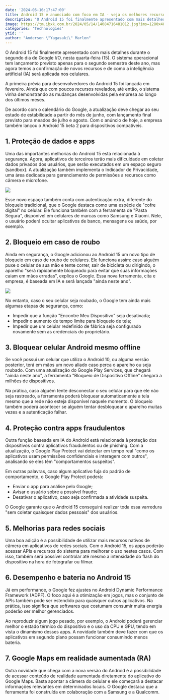 ```yaml
---
date: '2024-05-16:17:47:00'
title: Android 15 é anunciado com foco em IA - veja os melhores recursos da atualização
description: 'O Android 15 foi finalmente apresentado com mais detalhes durante o segundo dia de Google I/O, nesta quarta-feira (15). O sistema operacional tem lançamento previsto apenas para o segundo semestre deste ano, mas agora temos a confirmação de novos recursos e de como a inteligência artificial ...'
image: https://tm.ibxk.com.br/2024/05/14/14084716481012.jpg?ims=1280x480
categories: 'Technologies'
ytid: ''
author: "Anderson \"Yagasaki\" Marlon"
---
```


O Android 15 foi finalmente apresentado com mais detalhes durante o segundo dia de Google I/O, nesta quarta-feira (15). O sistema operacional tem lançamento previsto apenas para o segundo semestre deste ano, mas agora temos a confirmação de novos recursos e de como a inteligência artificial (IA) será aplicada nos celulares.

A primeira prévia para desenvolvedores do Android 15 foi lançada em fevereiro. Ainda que com poucos recursos revelados, até então, o sistema vinha demonstrando as mudanças desenvolvidas pela empresa ao longo dos últimos meses.

De acordo com o calendário do Google, a atualização deve chegar ao seu estado de estabilidade a partir do mês de junho, com lançamento final previsto para meados de julho e agosto. Com o anúncio de hoje, a empresa também lançou o Android 15 beta 2 para dispositivos compatíveis.

## 1. Proteção de dados e apps
Uma das importantes melhorias do Android 15 está relacionada à segurança. Agora, aplicativos de terceiros terão mais dificuldade em coletar dados privados dos usuários, que serão executados em um espaço seguro (sandbox). A atualização também implementa o Indicador de Privacidade, uma área dedicada para gerenciamento de permissões a recursos como câmera e microfone.

![](https://tm.ibxk.com.br/2024/05/15/android-15-15144619022194.jpg?ims=704x)

Esse novo espaço também conta com autenticação extra, diferente do bloqueio tradicional, que o Google destaca como uma espécie de "cofre digital" no celular. Ele funciona também com a ferramenta de "Pasta Segura", disponível em celulares de marcas como Samsung e Xiaomi. Nele, o usuário poderá ocultar aplicativos de banco, mensagens ou saúde, por exemplo.

## 2. Bloqueio em caso de roubo
Ainda em segurança, o Google adicionou ao Android 15 um novo tipo de bloqueio em caso de roubo de celulares. Ele funciona assim: caso alguém puxe o celular de sua mão e tente correr, sair de bicicleta ou dirigindo, o aparelho "será rapidamente bloqueado para evitar que suas informações caiam em mãos erradas", explica o Google. Essa nova ferramenta, cita e empresa, é baseada em IA e será lançada "ainda neste ano".

![](https://tm.ibxk.com.br/2024/05/15/android-15-15145141972197.jpg?ims=704x)

No entanto, caso o seu celular seja roubado, o Google tem ainda mais algumas etapas de segurança, como:

- Impedir que a função "Encontre Meu Dispositivo" seja desativada;
- Impedir o aumento de tempo limite para bloqueio de tela;
- Impedir que um celular redefinido de fábrica seja configurado novamente sem as credenciais do proprietário.

## 3. Bloquear celular Android mesmo offline
Se você possui um celular que utiliza o Android 10, ou alguma versão posterior, terá em mãos um novo aliado caso perca o aparelho ou seja roubado. Com uma atualização do Google Play Services, que chegará "ainda neste ano", a ferramenta "Bloqueio de Dispositivo Offline" chegará a milhões de dispositivos.

Na prática, caso alguém tente desconectar o seu celular para que ele não seja rastreado, a ferramenta poderá bloquear automaticamente a tela mesmo que a rede não esteja disponível naquele momento. O bloqueio também poderá acontecer se alguém tentar desbloquear o aparelho muitas vezes e a autenticação falhar.

## 4. Proteção contra apps fraudulentos
Outra função baseada em IA do Android está relacionada à proteção dos dispositivos contra aplicativos fraudulentos ou de phishing. Com a atualização, o Google Play Protect vai detectar em tempo real "como os aplicativos usam permissões confidenciais e interagem com outros", analisando se eles têm "comportamentos suspeitos".

Em outras palavras, caso algum aplicativo fuja do padrão de comportamento, o Google Play Protect poderá:

- Enviar o app para análise pelo Google;
- Avisar o usuário sobre a possível fraude;
- Desativar o aplicativo, caso seja confirmada a atividade suspeita.

O Google garante que o Android 15 conseguirá realizar toda essa varredura "sem coletar quaisquer dados pessoais" dos usuários.

## 5. Melhorias para redes sociais
Uma boa adição é a possibilidade de utilizar mais recursos nativos de câmera em aplicativos de redes sociais. Com o Android 15, os apps poderão acessar APIs e recursos do sistema para melhorar o uso nestes casos. Com isso, também será possível controlar até mesmo a intensidade do flash do dispositivo na hora de fotografar ou filmar.

## 6. Desempenho e bateria no Android 15
Já em performance, o Google fez ajustes no Android Dynamic Performance Framework (ADPF). O foco aqui é a otimização em jogos, mas o conjunto de APIs também pode ser estendido para quaisquer outros aplicativos. Na prática, isso significa que softwares que costumam consumir muita energia poderão ser melhor gerenciados.

Ao reproduzir algum jogo pesado, por exemplo, o Android poderá gerenciar melhor o estado térmico do dispositivo e o uso da CPU e GPU, tendo em vista o dinamismo desses apps. A novidade também deve fazer com que os aplicativos em segundo plano possam funcionar consumindo menos bateria.

## 7. Google Maps em realidade aumentada (RA)
Outra novidade que chega com a nova versão do Android é a possibilidade de acessar conteúdo de realidade aumentada diretamente do aplicativo do Google Maps. Basta apontar a câmera do celular e ele começará a destacar informações relevantes em determinados locais. O Google destaca que a ferramenta foi construída em colaboração com a Samsung e a Qualcomm.
